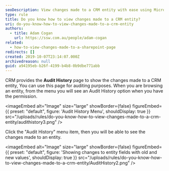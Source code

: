 ```yaml
---
seoDescription: View changes made to a CRM entity with ease using Microsoft Dynamics CRM's Audit History page, showing old and new values for auditing purposes.
type: rule
title: Do you know how to view changes made to a CRM entity?
uri: do-you-know-how-to-view-changes-made-to-a-crm-entity
authors:
  - title: Adam Cogan
    url: https://ssw.com.au/people/adam-cogan
related:
  - how-to-view-changes-made-to-a-sharepoint-page
redirects: []
created: 2019-10-07T23:14:07.000Z
archivedreason: null
guid: a94195eb-b26f-4199-b4b8-0b9dbe771abb
---
```


CRM provides the **Audit History** page to show the changes made to a CRM entity, You can use this page for auditing purposes.
When you are browsing an entity, from the menu you will see an Audit History option when you have the permission.


<imageEmbed
  alt="Image"
  size="large"
  showBorder={false}
  figureEmbed={{
    preset: "default",
    figure: 'Audit History Menu',
    shouldDisplay: true
  }}
  src="/uploads/rules/do-you-know-how-to-view-changes-made-to-a-crm-entity/audithistory3.png"
/>

Click the "Audit History" menu item, then you will be able to see the changes made to an entity.


<imageEmbed
  alt="Image"
  size="large"
  showBorder={false}
  figureEmbed={{
    preset: "default",
    figure: 'Showing changes to entity fields with old and new values',
    shouldDisplay: true
  }}
  src="/uploads/rules/do-you-know-how-to-view-changes-made-to-a-crm-entity/AuditHistory2.png"
/>